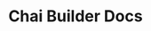 ---
title: Chai Builder Docs
description: Low-code tool for visually building content driven websites
template: splash
hero:
  tagline: Lets get started building your site with Chai Builder
  image:
    file: ../../assets/houston.webp
  actions:
    - text: Get Started
      link: /start/what-is-chai-builder
      icon: right-arrow
      variant: primary
    - text: Goto chaibuilder.com
      link: https://chaibuilder.com
      icon: external
---